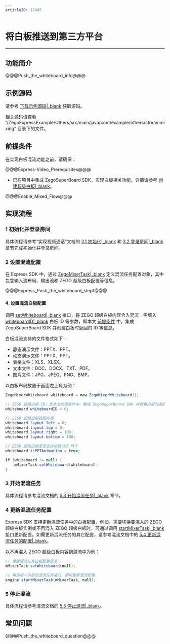 ```yaml
---
articleID: 17485
---
```

# 将白板推送到第三方平台

- - -

## 功能简介

@@@Push_the_whiteboard_info@@@


## 示例源码

请参考 [下载示例源码\|_blank](!DownloadDemo/DownloadDemo) 获取源码。

相关源码请查看 “/ZegoExpressExample/Others/src/main/java/com/example/others/streammixing” 目录下的文件。

## 前提条件

在实现白板混流功能之前，请确保：

@@@Express-Video_Prerequisites@@@
- 已在项目中集成 ZegoSuperBoard SDK，实现白板相关功能，详情请参考 [创建超级白板\|_blank](!ZegoSuperBoard-QuickStart/CreateWboard)。

@@@Enable_Mixed_Flow@@@


## 实现流程

### 1 初始化并登录房间

具体流程请参考“实现视频通话”文档的 [3.1 初始化\|_blank](!Integration/Solution_Implementation#4_1) 和 [3.2 登录房间\|_blank](!Integration/Solution_Implementation#4_2) 章节完成初始化并登录房间。

### 2 设置混流配置


在 Express SDK 中，通过 [ZegoMixerTask\|_blank](@-ZegoMixerTask) 定义混流任务配置对象，其中包含输入流布局、输出流和 ZEGO 超级白板配置等信息。

@@@Express_Push_the_whiteboard_step1@@@


#### 4. 设置混流白板配置

调用 [setWhiteboard\|_blank](@setWhiteboard) 接口，将 ZEGO 超级白板内容合入混流：需填入 [whiteboardID\|_blank](@whiteboardID-ZegoMixerWhiteboard) 白板 ID 等参数，即本文 [前提条件](!Push_the_whiteboard#2) 中，集成 ZegoSuperBoard SDK 并创建白板时返回的 ID 等信息。

<div class="mk-hint">

白板混流支持的文件格式如下：
- 静态演示文件：PPTX、PPT。
- 动态演示文件：PPTX、PPT。
- 表格文件：XLS、XLSX。
- 文本文件：DOC、DOCX、TXT、PDF。
- 图片文件：JPG、JPEG、PNG、BMP。

</div>

以白板布局放置于画面左上角为例：

```java
ZegoMixerWhiteboard whiteboard = new ZegoMixerWhiteboard();

// ZEGO 超级白板 ID，即本文前提条件中，集成 ZegoSuperBoard SDK 并创建白板时返回的 ID
whiteboard.whiteboardID = 0;

// ZEGO 超级白板视图布局
whiteboard.layout.left = 0;
whiteboard.layout.top = 0;
whiteboard.layout.right = 100;
whiteboard.layout.bottom = 100;

// ZEGO 超级白板是否支持加载动态 PPT
whiteboard.isPPTAnimation = true;

if (whiteboard != null) {
    mMixerTask.setWhiteboard(whiteboard);
}
```

### 3 开始混流任务

具体流程请参考混流文档的 [5.3 开始混流任务\|_blank](!Other_Functions/Mixer#5_3) 章节。


### 4 更新混流任务配置

Express SDK 支持更新混流任务中的白板配置，例如，需要切换要混入的 ZEGO 超级白板实例或不再混入 ZEGO 超级白板时，可通过调用 [startMixerTask\|_blank](@startMixerTask) 接口更新配置。如需更新混流任务的其它配置，请参考混流文档中的 [5.4 更新混流任务的配置\|_blank](!Other_Functions/Mixer#5_4)。

以不再混入 ZEGO 超级白板内容到混流中为例：

```java
// 重置混流任务白板配置信息
mMixerTask.setWhiteboard(null);

// 再调用一次启动混流任务接口，即可更新混流配置
engine.startMixerTask(mMixerTask, null);
```

### 5 停止混流

具体流程请参考混流文档的 [5.5 停止混流\|_blank](!Other_Functions/Mixer#5_5)。


## 常见问题

@@@Push_the_whiteboard_question@@@
